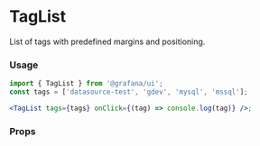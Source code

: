 
# TagList

List of tags with predefined margins and positioning.

<Canvas>
  <TagList tags={['datasource-test', 'gdev', 'mysql', 'mssql']} />
</Canvas>

### Usage

```jsx
import { TagList } from '@grafana/ui';
const tags = ['datasource-test', 'gdev', 'mysql', 'mssql'];

<TagList tags={tags} onClick={(tag) => console.log(tag)} />;
```

### Props

<ArgTypes of={TagList} />
